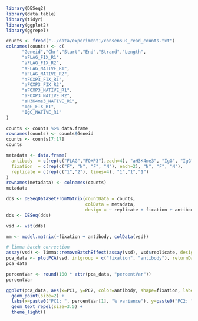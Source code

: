 ```r
library(DESeq2)
library(data.table) 
library(tidyr)
library(ggplot2)
library(ggrepel)
```

```r
counts <- fread("../data/experiment1/consensus_read_counts.txt")
colnames(counts) <- c(
      "Geneid","Chr","Start","End","Strand","Length",
      "aFLAG_FIX_R1",
      "aFLAG_FIX_R2",
      "aFLAG_NATIVE_R1",
      "aFLAG_NATIVE_R2",
      "aFOXP3_FIX_R1",
      "aFOXP3_FIX_R2",
      "aFOXP3_NATIVE_R1",
      "aFOXP3_NATIVE_R2",
      "aH3K4me3_NATIVE_R1",
      "IgG_FIX_R1",
      "IgG_NATIVE_R1"
)

counts <- counts %>% data.frame
rownames(counts) <- counts$Geneid
counts <- counts[7:17]
counts

```

```r
metadata <- data.frame(
  antibody  = c(rep(c("FLAG","FOXP3"),each=4), "aH3K4me3", "IgG", "IgG"),
  fixation  = c(rep(c("F", "N", "F", "N"), each=2), "N", "F", "N"),
  replicate = c(rep(c("1","2"), times=4), "1","1","1")
)
rownames(metadata) <- colnames(counts)
metadata
```

```r
dds <- DESeqDataSetFromMatrix(countData = counts,
                              colData = metadata,
                              design = ~ replicate + fixation + antibody)
dds <- DESeq(dds)
```

```r
vsd <- vst(dds)

mm <- model.matrix(~fixation + antibody, colData(vsd))

# limma batch correction
assay(vsd) <- limma::removeBatchEffect(assay(vsd), vsd$replicate, design=mm)
pca_data <- plotPCA(vsd, intgroup = c("fixation", "antibody"), returnData=TRUE)
pca_data

percentVar <- round(100 * attr(pca_data, "percentVar"))
percentVar

ggplot(pca_data, aes(x=PC1, y=PC2, color=antibody, shape=fixation, label=name)) +
  geom_point(size=2) +
  labs(x=paste0("PC1: ", percentVar[1], "% variance"), y=paste0("PC2: ", percentVar[2], "% variance")) +
  geom_text_repel(size=3.5) +
  theme_light()
```


